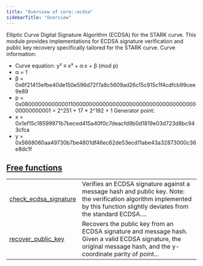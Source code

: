 ```yaml
---
title: "Overview of core::ecdsa"
sidebarTitle: "Overview"
---
```



Elliptic Curve Digital Signature Algorithm (ECDSA) for the STARK curve.
This module provides implementations for ECDSA signature verification and public key recovery
specifically tailored for the STARK curve.
Curve information:
- Curve equation: y² ≡ x³ + α·x + β (mod p)
- α = 1
- β = 0x6f21413efbe40de150e596d72f7a8c5609ad26c15c915c1f4cdfcb99cee9e89
- p = 0x0800000000000011000000000000000000000000000000000000000000000001 = 2^251 + 17 * 2^192 +
1
Generator point:
- x = 0x1ef15c18599971b7beced415a40f0c7deacfd9b0d1819e03d723d8bc943cfca
- y = 0x5668060aa49730b7be4801df46ec62de53ecd11abe43a32873000c36e8dc1f



## [Free functions](./core-ecdsa-free_functions)

| | |
|:---|:---|
| [check_ecdsa_signature](./core-ecdsa-check_ecdsa_signature) | Verifies an ECDSA signature against a message hash and public key. Note: the verification algorithm implemented by this function slightly deviates from the standard ECDSA.... |
| [recover_public_key](./core-ecdsa-recover_public_key) | Recovers the public key from an ECDSA signature and message hash. Given a valid ECDSA signature, the original message hash, and the y-coordinate parity of point... |
